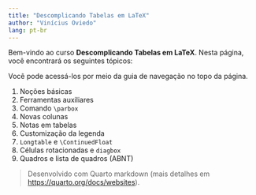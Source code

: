 ```yaml
---
title: "Descomplicando Tabelas em LaTeX"
author: "Vinícius Oviedo"
lang: pt-br
---
```


Bem-vindo ao curso **Descomplicando Tabelas em LaTeX**. Nesta página, você encontrará os seguintes tópicos:

::: {.callout-note title="Nota"}
Você pode acessá-los por meio da guia de navegação no topo da página.
:::

1. Noções básicas
2. Ferramentas auxiliares
3. Comando `\parbox`
4. Novas colunas
5. Notas em tabelas
6. Customização da legenda 
7. `Longtable` e `\ContinuedFloat`
8. Células rotacionadas e `diagbox`
9. Quadros e lista de quadros (ABNT)

> Desenvolvido com Quarto markdown (mais detalhes em <https://quarto.org/docs/websites>).